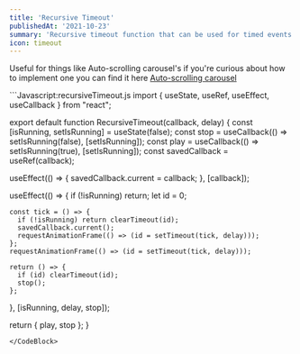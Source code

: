 ```yaml
---
title: 'Recursive Timeout'
publishedAt: '2021-10-23'
summary: 'Recursive timeout function that can be used for timed events.'
icon: timeout
---
```


Useful for things like Auto-scrolling carousel's if you're curious about how to implement one
you can find it here [Auto-scrolling carousel](/blogs/adding-auto-scrolling-support-for-your-embla-next-carousel)

<CodeBlock>
```Javascript:recursiveTimeout.js
import { useState, useRef, useEffect, useCallback } from "react";

export default function RecursiveTimeout(callback, delay) {
  const [isRunning, setIsRunning] = useState(false);
  const stop = useCallback(() => setIsRunning(false), [setIsRunning]);
  const play = useCallback(() => setIsRunning(true), [setIsRunning]);
  const savedCallback = useRef(callback);

  useEffect(() => {
    savedCallback.current = callback;
  }, [callback]);

  useEffect(() => {
    if (!isRunning) return;
    let id = 0;

    const tick = () => {
      if (!isRunning) return clearTimeout(id);
      savedCallback.current();
      requestAnimationFrame(() => (id = setTimeout(tick, delay)));
    };
    requestAnimationFrame(() => (id = setTimeout(tick, delay)));

    return () => {
      if (id) clearTimeout(id);
      stop();
    };
  }, [isRunning, delay, stop]);

  return { play, stop };
}
```
</CodeBlock>
